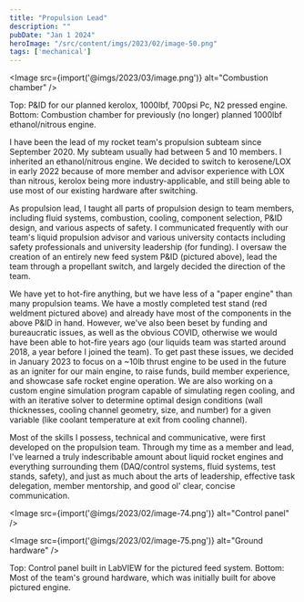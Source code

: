 ```yaml
---
title: "Propulsion Lead"
description: ""
pubDate: "Jan 1 2024"
heroImage: "/src/content/imgs/2023/02/image-50.png"
tags: ['mechanical']
---
```


<Image src={import('@imgs/2023/03/image.png')} alt="Combustion chamber" />

Top: P&ID for our planned kerolox, 1000lbf, 700psi Pc, N2 pressed engine.
Bottom: Combustion chamber for previously (no longer) planned 1000lbf ethanol/nitrous engine.

I have been the lead of my rocket team's propulsion subteam since September 2020. My subteam usually had between 5 and 10 members. I inherited an ethanol/nitrous engine. We decided to switch to kerosene/LOX in early 2022 because of more member and advisor experience with LOX than nitrous, kerolox being more industry-applicable, and still being able to use most of our existing hardware after switching.

As propulsion lead, I taught all parts of propulsion design to team members, including fluid systems, combustion, cooling, component selection, P&ID design, and various aspects of safety. I communicated frequently with our team's liquid propulsion advisor and various university contacts including safety professionals and university leadership (for funding). I oversaw the creation of an entirely new feed system P&ID (pictured above), lead the team through a propellant switch, and largely decided the direction of the team.

We have yet to hot-fire anything, but we have less of a "paper engine" than many propulsion teams. We have a mostly completed test stand (red weldment pictured above) and already have most of the components in the above P&ID in hand. However, we've also been beset by funding and bureaucratic issues, as well as the obvious COVID, otherwise we would have been able to hot-fire years ago (our liquids team was started around 2018, a year before I joined the team). To get past these issues, we decided in January 2023 to focus on a ~10lb thrust engine to be used in the future as an igniter for our main engine, to raise funds, build member experience, and showcase safe rocket engine operation. We are also working on a custom engine simulation program capable of simulating regen cooling, and with an iterative solver to determine optimal design conditions (wall thicknesses, cooling channel geometry, size, and number) for a given variable (like coolant temperature at exit from cooling channel).

Most of the skills I possess, technical and communicative, were first developed on the propulsion team. Through my time as a member and lead, I've learned a truly indescribable amount about liquid rocket engines and everything surrounding them (DAQ/control systems, fluid systems, test stands, safety), and just as much about the arts of leadership, effective task delegation, member mentorship, and good ol' clear, concise communication.

<Image src={import('@imgs/2023/02/image-74.png')} alt="Control panel" />

<Image src={import('@imgs/2023/02/image-75.png')} alt="Ground hardware" />

Top: Control panel built in LabVIEW for the pictured feed system.
Bottom: Most of the team's ground hardware, which was initially built for above pictured engine.